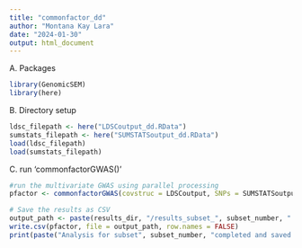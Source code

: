 ```yaml
---
title: "commonfactor_dd"
author: "Montana Kay Lara"
date: "2024-01-30"
output: html_document
---
```


A. Packages
```r
library(GenomicSEM)
library(here)
```

B. Directory setup
```r
ldsc_filepath <- here("LDSCoutput_dd.RData")
sumstats_filepath <- here("SUMSTATSoutput_dd.RData")
load(ldsc_filepath)
load(sumstats_filepath)
```

C. run 'commonfactorGWAS()'
```r
#run the multivariate GWAS using parallel processing
pfactor <- commonfactorGWAS(covstruc = LDSCoutput, SNPs = SUMSTATSoutput_dd, estimation = "DWLS", cores = NULL, parallel = TRUE)
```


```r

# Save the results as CSV
output_path <- paste(results_dir, "/results_subset_", subset_number, ".csv", sep = "")
write.csv(pfactor, file = output_path, row.names = FALSE)
print(paste("Analysis for subset", subset_number, "completed and saved to", output_path))

```

